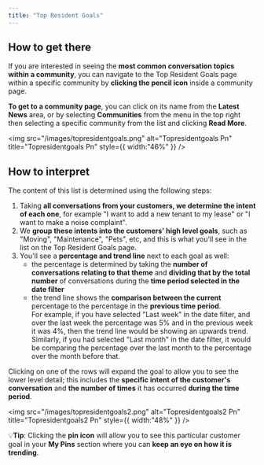 ```yaml
---
title: "Top Resident Goals"
---
```


## **How to get there**

If you are interested in seeing the **most common conversation topics within a community**, you can navigate to the Top Resident Goals page within a specific community by **clicking the pencil icon** inside a community page.

**To get to a community page**, you can click on its name from the **Latest News** area, or by selecting **Communities** from the menu in the top right then selecting a specific community from the list and clicking **Read More**.

<img
  src="/images/topresidentgoals.png"
  alt="Topresidentgoals Pn"
  title="Topresidentgoals Pn"
  style={{ width:"46%" }}
/>

## **How to interpret**

The content of this list is determined using the following steps:

1. Taking **all conversations from your customers, we determine the intent of each one**, for example "I want to add a new tenant to my lease" or "I want to make a noise complaint".
2. We **group these intents into the customers' high level goals**, such as "Moving", "Maintenance", "Pets", etc, and this is what you'll see in the list on the Top Resident Goals page.
3. You'll see a **percentage and trend line** next to each goal as well:
   - the percentage is determined by taking the **number of conversations relating to that theme** and **dividing that by the total number** of conversations during the **time period selected in the date filter**
   - the trend line shows the **comparison between the current** percentage to the percentage in the **previous time period**. \
     For example, if you have selected "Last week" in the date filter, and over the last week the percentage was 5% and in the previous week it was 4%, then the trend line would be showing an upwards trend. Similarly, if you had selected "Last month" in the date filter, it would be comparing the percentage over the last month to the percentage over the month before that.

Clicking on one of the rows will expand the goal to allow you to see the lower level detail; this includes the **specific intent of the customer's conversation** and **the number of times** it has occurred **during the time period**.

<img
  src="/images/topresidentgoals2.png"
  alt="Topresidentgoals2 Pn"
  title="Topresidentgoals2 Pn"
  style={{ width:"48%" }}
/>

💡**Tip**: Clicking the **pin icon** will allow you to see this particular customer goal in your **My Pins** section where you can **keep an eye on how it is trending**.